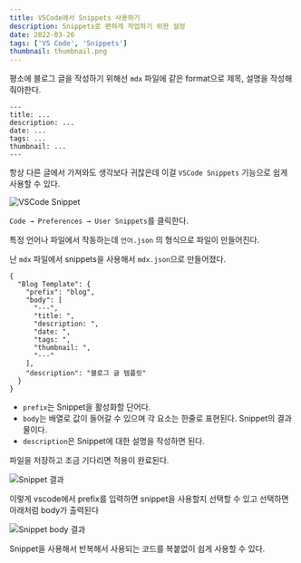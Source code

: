 ```yaml
---
title: VSCode에서 Snippets 사용하기
description: Snippets로 편하게 작업하기 위한 설정
date: 2022-03-26
tags: ['VS Code', 'Snippets']
thumbnail: thumbnail.png
---
```


평소에 블로그 글을 작성하기 위해선 `mdx` 파일에 같은 format으로 제목, 설명을 작성해줘야한다.

```
---
title: ...
description: ...
date: ...
tags: ...
thumbnail: ...
---
```

항상 다른 글에서 가져와도 생각보다 귀찮은데 이걸 `VSCode Snippets` 기능으로 쉽게 사용할 수 있다.

![VSCode Snippet](user-snippets.png)

`Code → Preferences → User Snippets`를 클릭한다.

특정 언어나 파일에서 작동하는데 `언어.json` 의 형식으로 파일이 만들어진다.

난 `mdx` 파일에서 snippets을 사용해서 `mdx.json`으로 만들어졌다.

```
{
  "Blog Template": {
    "prefix": "blog",
    "body": [
      "---",
      "title: ",
      "description: ",
      "date: ",
      "tags: ",
      "thumbnail: ",
      "---"
    ],
    "description": "블로그 글 템플릿"
  }
}

```

- `prefix`는 Snippet을 활성화할 단어다.
- `body`는 배열로 값이 들어갈 수 있으며 각 요소는 한줄로 표현된다. Snippet의 결과물이다.
- `description`은 Snippet에 대한 설명을 작성하면 된다.

파일을 저장하고 조금 기다리면 적용이 완료된다.

![Snippet 결과](snippet-result.png)

이렇게 vscode에서 prefix를 입력하면 snippet을 사용할지 선택할 수 있고 선택하면 아래처럼 body가 출력된다

![Snippet body 결과](snippet-body.png)

Snippet을 사용해서 반복해서 사용되는 코드를 복붙없이 쉽게 사용할 수 있다.

